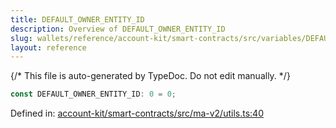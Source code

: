 ```yaml
---
title: DEFAULT_OWNER_ENTITY_ID
description: Overview of DEFAULT_OWNER_ENTITY_ID
slug: wallets/reference/account-kit/smart-contracts/src/variables/DEFAULT_OWNER_ENTITY_ID
layout: reference
---
```


{/* This file is auto-generated by TypeDoc. Do not edit manually. */}

```ts
const DEFAULT_OWNER_ENTITY_ID: 0 = 0;
```

Defined in: [account-kit/smart-contracts/src/ma-v2/utils.ts:40](https://github.com/alchemyplatform/aa-sdk/blob/9f926c402d1661309abbf8eae8431e52e8c5e53f/account-kit/smart-contracts/src/ma-v2/utils.ts#L40)
